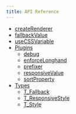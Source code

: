 ```yaml
---
title: API Reference
---
```


- [createRenderer](/styling/api/createRenderer)
- [fallbackValue](/styling/api/fallbackValue)
- [useCSSVariable](/styling/api/useCSSVariable)
- [Plugins](/styling/api/plugins)
  - [debug](/styling/api/plugins/debug)
  - [enforceLonghand](/styling/api/plugins/enforceLonghand)
  - [prefixer](/styling/api/plugins/prefixer)
  - [responsiveValue](/styling/api/plugins/responsiveValue)
  - [sortProperty](/styling/api/plugins/sortProperty)
- [Types](/styling/api/types)
  - [T_Fallback](/styling/api/types/T_Fallback)
  - [T_ResponsiveStyle](/styling/api/types/T_ResponsiveStyle)
  - [T_Style](/styling/api/types/T_Style)
